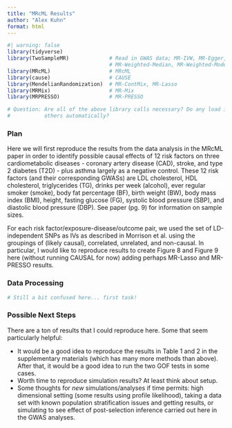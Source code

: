 ```yaml
---
title: "MRcML Results"
author: "Alex Kuhn"
format: html
---
```


```r
#| warning: false
library(tidyverse)  
library(TwoSampleMR)             # Read in GWAS data; MR-IVW, MR-Egger,
                                 # MR-Weighted-Median, MR-Weighted-Mode, MR-RAPS
library(MRcML)                   # MRcML
library(cause)                   # CAUSE
library(MendelianRandomization)  # MR-ContMix, MR-Lasso
library(MRMix)                   # MR-Mix
library(MRPRESSO)                # MR-PRESSO

# Question: Are all of the above library calls necessary? Do any load in the 
#           others automatically?
```

### Plan
Here we will first reproduce the results from the data analysis in the MRcML paper in order to identify possible causal effects of 12 risk factors on three cardiometabolic diseases - coronary artery disease (CAD), stroke, and type 2 diabetes (T2D) - plus asthma largely as a negative control. These 12 risk factors (and their corresponding GWASs) are LDL cholesterol, HDL cholesterol, triglycerides (TG), drinks per week (alcohol), ever regular smoker (smoke), body fat percentage (BF), birth weight (BW), body mass index (BMI),  height, fasting glucose (FG), systolic blood pressure (SBP), and diastolic blood pressure (DBP). See paper (pg. 9) for information on sample sizes. 

For each risk factor/exposure-disease/outcome pair, we used the set of LD-independent SNPs as IVs as described in Morrison et al. using the groupings of (likely causal), correlated, unrelated, and non-causal. In particular, I would like to reproduce results to create Figure 8 and Figure 9 here (without running CAUSAL for now) adding perhaps MR-Lasso and MR-PRESSO results. 

### Data Processing

```r
# Still a bit confused here... first task!
```

### Possible Next Steps

There are a ton of results that I could reproduce here. Some that seem particularly helpful:

  * It would be a good idea to reproduce the results in Table 1 and 2 in the supplementary materials (which has many more methods than above). After that, it would be a good idea to run the two GOF tests in some cases. 
  * Worth time to reproduce simulation results? At least think about setup. 
  * Some thoughts for _new_ simulations/analyses if time permits: high dimensional setting (some results using profile likelihood), taking a data set with known population stratification issues and getting results, or simulating to see effect of post-selection inference carried out here in the GWAS analyses. 
